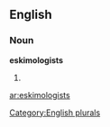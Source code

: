 ==English==

===Noun===
'''eskimologists'''

# {{plural of|[[eskimologist]]}}

[[Category:English plurals]]

[[ar:eskimologists]]
